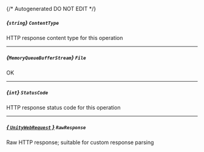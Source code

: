 {/* Autogenerated DO NOT EDIT  */}
##### *{`string`}* `ContentType`
HTTP response content type for this operation

---
##### *{`MemoryQueueBufferStream`}* `File`
OK

---
##### *{`int`}* `StatusCode`
HTTP response status code for this operation

---
##### [*{ `UnityWebRequest` }*](https://docs.unity3d.com/2021.3/Documentation/ScriptReference/Networking.UnityWebRequest.html) `RawResponse`
Raw HTTP response; suitable for custom response parsing

